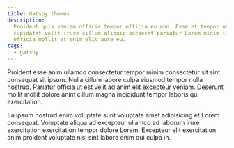 ```yaml
---
title: Gatsby themes
description:
  Proident quis veniam officia tempor officia eu non. Esse et tempor ut veniam
  cupidatat velit irure cillum aliquip occaecat pariatur Lorem minim id. Culpa
  officia mollit et enim elit aute eu.
tags:
  - gatsby
---
```


Proident esse anim ullamco consectetur tempor minim consectetur sit sint
consequat sit ipsum. Nulla cillum labore culpa eiusmod tempor nulla nostrud.
Pariatur officia ut est velit ad anim elit excepteur veniam. Deserunt mollit
mollit dolore anim cillum magna incididunt tempor laboris qui exercitation.

Ea ipsum nostrud enim voluptate sunt voluptate amet adipisicing et Lorem
consequat. Voluptate aliqua ad excepteur ullamco ad laborum irure exercitation
exercitation tempor dolore Lorem. Excepteur elit exercitation anim proident
voluptate nisi sint labore enim qui culpa in.
